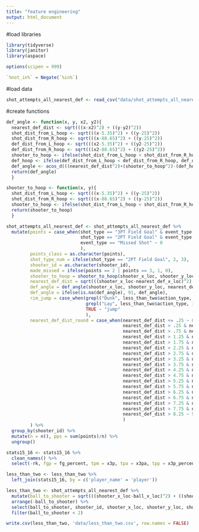 ```yaml
---
title: "feature engineering"
output: html_document
---
```


#load libraries
```r

library(tidyverse)
library(janitor)
library(aspace)

options(scipen = 999)

`%not_in%` = Negate(`%in%`)

```

#load data
```r
shot_attempts_all_nearest_def <- read_csv("data/shot_attempts_all_nearest_def.csv")
```


#create functions
```r
def_angle <- function(x, y, x2, y2){
  nearest_def_dist <- sqrt(((x-x2)^2) + ((y-y2)^2))
  shot_dist_from_L_hoop <- sqrt(((x-5.35)^2) + ((y-25)^2))
  shot_dist_from_R_hoop <- sqrt(((x-88.65)^2) + ((y-25)^2))
  def_dist_from_L_hoop <- sqrt(((x2-5.35)^2) + ((y2-25)^2))
  def_dist_from_R_hoop <- sqrt(((x2-88.65)^2) + ((y2-25)^2))
  shooter_to_hoop <- ifelse(shot_dist_from_L_hoop < shot_dist_from_R_hoop, shot_dist_from_L_hoop, shot_dist_from_R_hoop)
  def_hoop <- ifelse(def_dist_from_L_hoop < def_dist_from_R_hoop, def_dist_from_L_hoop, def_dist_from_R_hoop)
  def_angle <- acos_d(((nearest_def_dist^2)+(shooter_to_hoop^2)-(def_hoop^2))/(2*nearest_def_dist*shooter_to_hoop))
  return(def_angle)
  }

shooter_to_hoop <- function(x, y){
  shot_dist_from_L_hoop <- sqrt(((x-5.35)^2) + ((y-25)^2))
  shot_dist_from_R_hoop <- sqrt(((x-88.65)^2) + ((y-25)^2))
  shooter_to_hoop <- ifelse(shot_dist_from_L_hoop < shot_dist_from_R_hoop, shot_dist_from_L_hoop, shot_dist_from_R_hoop)
  return(shooter_to_hoop)
  }
```



```r
shot_attempts_all_nearest_def <- shot_attempts_all_nearest_def %>% 
  mutate(points = case_when(shot_type == "3PT Field Goal" & event_type == "Made Shot" ~ 3,
                            shot_type == "2PT Field Goal" & event_type == "Made Shot" ~ 2,
                            event_type == "Missed Shot" ~ 0
                            ),
         points_class = as.character(points),
         shot_type_num = ifelse(shot_type == "2PT Field Goal", 2, 3),
         shooter_id = as.character(shooter_id),
         made_missed = ifelse(points == 2 | points == 3, 1, 0),
         shooter_to_hoop = shooter_to_hoop(shooter_x_loc, shooter_y_loc),
         nearest_def_dist = sqrt(((shooter_x_loc-nearest_def_x_loc)^2) + ((shooter_y_loc-nearest_def_y_loc)^2)),
         def_angle = def_angle(shooter_x_loc, shooter_y_loc, nearest_def_x_loc, nearest_def_y_loc),
         def_angle = ifelse(is.na(def_angle), 91, def_angle),
         rim_jump = case_when(grepl("Dunk", less_than_two$action_type, ignore.case = TRUE) ~ "rim",
                              grepl("Lay", less_than_two$action_type, ignore.case = TRUE) ~ "rim",
                              TRUE ~ "jump"
                              ),
         nearest_def_dist_round = case_when(nearest_def_dist <= .25 ~ 0,
                                            nearest_def_dist > .25 & nearest_def_dist <= .75 ~ .5,
                                            nearest_def_dist > .75 & nearest_def_dist <= 1.25 ~ 1,
                                            nearest_def_dist > 1.25 & nearest_def_dist <= 1.75 ~ 1.5,
                                            nearest_def_dist > 1.75 & nearest_def_dist <= 2.25 ~ 2,
                                            nearest_def_dist > 2.25 & nearest_def_dist <= 2.75 ~ 2.5,
                                            nearest_def_dist > 2.75 & nearest_def_dist <= 3.25 ~ 3,
                                            nearest_def_dist > 3.25 & nearest_def_dist <= 3.75 ~ 3.5,
                                            nearest_def_dist > 3.75 & nearest_def_dist <= 4.25 ~ 4,
                                            nearest_def_dist > 4.25 & nearest_def_dist <= 4.75 ~ 4.5,
                                            nearest_def_dist > 4.75 & nearest_def_dist <= 5.25 ~ 5,
                                            nearest_def_dist > 5.25 & nearest_def_dist <= 5.75 ~ 5.5,
                                            nearest_def_dist > 5.75 & nearest_def_dist <= 6.25 ~ 6,
                                            nearest_def_dist > 6.25 & nearest_def_dist <= 6.75 ~ 6.5,
                                            nearest_def_dist > 6.75 & nearest_def_dist <= 7.25 ~ 7,
                                            nearest_def_dist > 7.25 & nearest_def_dist <= 7.75 ~ 7.5,
                                            nearest_def_dist > 7.75 & nearest_def_dist <= 8.25 ~ 8,
                                            nearest_def_dist > 8.25 ~ 9,
                                            )
         ) %>% 
  group_by(shooter_id) %>% 
  mutate(n = n(), pps = sum(points)/n) %>% 
  ungroup()


```


```r
stats15_16 <- stats15_16 %>% 
  clean_names() %>% 
  select(-rk, fgp = fg_percent, tpm = x3p, tpa = x3pa, tpp = x3p_percent, tpfgm = x2p, tpfga = x2pa, tpfgp = x2p_percent, efg = e_fg_percent)


```




```r
less_than_two <- less_than_two %>% 
  left_join(stats15_16, by = c('player_name' = 'player'))
```




```r
less_than_two <- shot_attempts_all_nearest_def %>% 
  mutate(ball_to_shooter = sqrt(((shooter_x_loc-ball_x_loc)^2) + ((shooter_y_loc-ball_y_loc)^2))) %>% 
  arrange(-ball_to_shooter) %>% 
  select(ball_to_shooter, shooter_id, shooter_x_loc, shooter_y_loc, shot_team_id, ball_x_loc, ball_y_loc, everything()) %>% 
  filter(ball_to_shooter < 2)

```





```r
write.csv(less_than_two, 'data/less_than_two.csv', row.names = FALSE)
```









